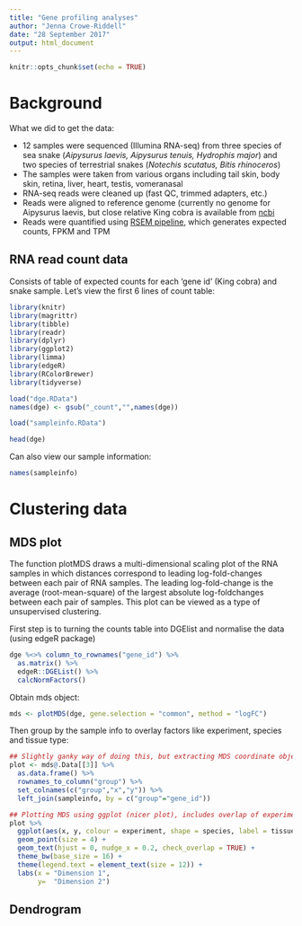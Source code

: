 ```yaml
---
title: "Gene profiling analyses"
author: "Jenna Crowe-Riddell"
date: "28 September 2017"
output: html_document
---
```


```r
knitr::opts_chunk$set(echo = TRUE)
```
# Background
What we did to get the data:

* 12 samples were sequenced (Illumina RNA-seq) from three species of sea snake (*Aipysurus laevis, Aipysurus tenuis, Hydrophis major*) and two species of terrestrial snakes (*Notechis scutatus, Bitis rhinoceros*)
* The samples were taken from various organs including tail skin, body skin, retina, liver, heart, testis, vomeranasal
* RNA-seq reads were cleaned up (fast QC, trimmed adapters, etc.)
* Reads were aligned to reference genome (currently no genome for Aipysurus laevis, but close relative King cobra is available from [ncbi](https://www.ncbi.nlm.nih.gov/pubmed/24297900) 
* Reads were quantified using [RSEM pipeline](http://deweylab.biostat.wisc.edu/rsem/README.html#compilation), which generates expected counts, FPKM and TPM


## RNA read count data
Consists of table of expected counts for each 'gene id' (King cobra) and snake sample. Let's view the first 6 lines of count table:
```r
library(knitr)
library(magrittr)
library(tibble)
library(readr)
library(dplyr)
library(ggplot2)
library(limma)
library(edgeR)
library(RColorBrewer)
library(tidyverse)

```

```r
load("dge.RData")
names(dge) <- gsub("_count","",names(dge))
```

```r
load("sampleinfo.RData")
```

```r
head(dge)
```

Can also view our sample information:
```r
names(sampleinfo)
```

# Clustering data 

## MDS plot
The function plotMDS draws a multi-dimensional scaling plot of the RNA samples in which distances correspond to leading log-fold-changes between each pair of RNA samples. The leading log-fold-change is the average (root-mean-square) of the largest absolute log-foldchanges between each pair of samples. This plot can be viewed as a type of unsupervised clustering. 

First step is to turning the counts table into DGElist and normalise the data (using edgeR package)
```r
dge %<>% column_to_rownames("gene_id") %>%
  as.matrix() %>%
  edgeR::DGEList() %>%
  calcNormFactors()
```
Obtain mds object:
```r
mds <- plotMDS(dge, gene.selection = "common", method = "logFC")
```
Then group by the sample info to overlay factors like experiment, species and tissue type:
```r
## Slightly ganky way of doing this, but extracting MDS coordinate object and joining with sample information.
plot <- mds@.Data[[3]] %>%
  as.data.frame() %>%
  rownames_to_column("group") %>%
  set_colnames(c("group","x","y")) %>%
  left_join(sampleinfo, by = c("group"="gene_id"))

## Plotting MDS using ggplot (nicer plot), includes overlap of experimental condition and species
plot %>%
  ggplot(aes(x, y, colour = experiment, shape = species, label = tissue)) +
  geom_point(size = 4) +
  geom_text(hjust = 0, nudge_x = 0.2, check_overlap = TRUE) + 
  theme_bw(base_size = 16) +
  theme(legend.text = element_text(size = 12)) + 
  labs(x = "Dimension 1",
       y=  "Dimension 2")
```









## Dendrogram
